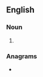 ==English==

===Noun===
{{head|en|noun plural form}}

# {{plural of|amasser|lang=en}}

===Anagrams===
* {{anagrams|en|a=aaemrsss|Ramasses}}